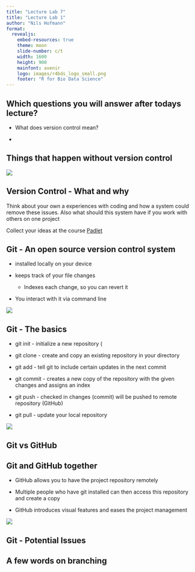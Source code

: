 ```yaml
---
title: "Lecture Lab 7"
title: "Lecture Lab 1"
author: "Nils Hofmann"
format:
  revealjs:
    embed-resources: true
    theme: moon
    slide-number: c/t
    width: 1600
    height: 900
    mainfont: avenir
    logo: images/r4bds_logo_small.png
    footer: "R for Bio Data Science"
---
```


## Which questions you will answer after todays lecture?

-   What does version control mean?

-   

<!--# ---------------------------------------------------------------------- -->

<!--# SLIDE ---------------------------------------------------------------- -->

<!--# ---------------------------------------------------------------------- -->

## Things that happen without version control

![](images/memes_lab07.png){fig-align="center"}

<!--# ---------------------------------------------------------------------- -->

<!--# SLIDE ---------------------------------------------------------------- -->

<!--# ---------------------------------------------------------------------- -->

## Version Control - What and why

Think about your own a experiences with coding and how a system could remove these issues. Also what should this system have if you work with others on one project

Collect your ideas at the course [Padlet](https://padlet.com/s2206721/what-could-version-control-mean-yj6uerzlld8eu3rg)

<!--# ---------------------------------------------------------------------- -->

<!--# SLIDE ---------------------------------------------------------------- -->

<!--# ---------------------------------------------------------------------- -->

## Git - An open source version control system

-   installed locally on your device

-   keeps track of your file changes

    -   Indexes each change, so you can revert it

-   You interact with it via command line

![](images/Git_logo.jpg){fig-align="center"}

<!--# ---------------------------------------------------------------------- -->

<!--# SLIDE ---------------------------------------------------------------- -->

<!--# ---------------------------------------------------------------------- -->

## Git - The basics

-   git init - initialize a new repository (

-   git clone - create and copy an existing repository in your directory

-   git add - tell git to include certain updates in the next commit

-   git commit - creates a new copy of the repository with the given changes and assigns an index

-   git push - checked in changes (commit) will be pushed to remote repository (GitHub)

-   git pull - update your local repository

![](images/git_workflow.jpeg)

## 

## Git vs GitHub

<!--# ---------------------------------------------------------------------- -->

<!--# SLIDE ---------------------------------------------------------------- -->

<!--# ---------------------------------------------------------------------- -->

## Git and GitHub together

-   GitHub allows you to have the project repository remotely

-   Multiple people who have git installed can then access this repository and create a copy

-   GitHub introduces visual features and eases the project management

![](images/git_github_basic_workflow.png){fig-align="center"}

<!--# ---------------------------------------------------------------------- -->

<!--# SLIDE ---------------------------------------------------------------- -->

<!--# ---------------------------------------------------------------------- -->

## Git - Potential Issues

## A few words on branching
